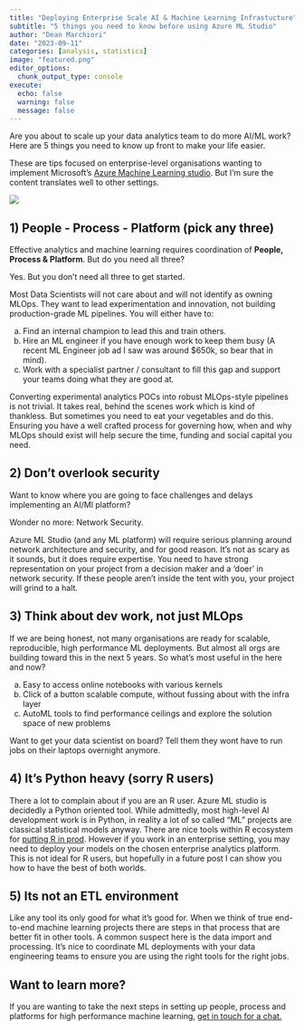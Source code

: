 ```yaml
---
title: "Deploying Enterprise Scale AI & Machine Learning Infrastucture"  
subtitle: "5 things you need to know before using Azure ML Studio"
author: "Dean Marchiori"
date: "2023-09-11"
categories: [analysis, statistics]
image: "featured.png"
editor_options: 
  chunk_output_type: console
execute: 
  echo: false
  warning: false 
  message: false
---
```


Are you about to scale up your data analytics team to do more
AI/ML work? Here are 5 things you need to know up front to make your life easier.   

These are tips focused on enterprise-level organisations wanting to implement Microsoft's [Azure
Machine Learning studio](https://azure.microsoft.com/en-au/products/machine-learning). But I'm sure the content translates well to other settings.  


![](featured.png) 



## 1) People - Process - Platform (pick any three)

Effective analytics and machine learning requires coordination of **People, Process & Platform**. But do you need all three?

Yes. But you don't need all three to get started.  

Most Data Scientists will not care about and will not identify as owning MLOps. They want to lead 
experimentation and innovation, not building production-grade ML pipelines. You will either have to:

a) Find an internal champion to lead this and train others.
b) Hire an ML engineer if you have enough work to keep them busy (A recent ML Engineer job ad I saw was around $650k, so bear that in mind).  
c) Work with a specialist partner / consultant to fill this gap and support your teams doing what they are good at.  

Converting experimental analytics POCs into robust MLOps-style pipelines is not trivial. It takes real, behind the scenes work which is kind of thankless. But sometimes you need to eat your vegetables and do this. Ensuring you have a well crafted process for governing how, when and why MLOps should exist will help secure the time, funding and social
capital you need.   


## 2) Don't overlook security  

Want to know where you are going to face challenges and delays implementing an AI/Ml platform?   

Wonder no more: Network Security. 

Azure ML Studio (and any ML platform) will require serious planning around network architecture and
security, and for good reason. It's not as scary as it sounds, but it does require expertise. You need to have strong representation on your project from a decision maker and a 'doer' in network security. If these people aren't inside the tent with you, your project will grind to a halt. 
 
## 3) Think about dev work, not just MLOps

If we are being honest, not many organisations are ready for scalable, reproducible, high performance ML deployments. But almost all orgs are building toward this in the next 5 years. So what's most useful in the here and now?

a) Easy to access online notebooks with various kernels
b) Click of a button scalable compute, without fussing about with the infra layer
c) AutoML tools to find performance ceilings and explore the solution space of new problems

Want to get your data scientist on board? Tell them they wont have to run jobs on their laptops overnight anymore. 


## 4) It's Python heavy (sorry R users)

There a lot to complain about if you are an R user. Azure ML studio is decidedly a Python oriented tool. While admittedly, most high-level AI development work is in Python, in reality a lot of so called "ML" projects are classical statistical models anyway. There are nice tools within R ecosystem for [putting R in prod](https://putrinprod.com/). However if you work in an enterprise setting, you may need to deploy your models on the chosen enterprise analytics platform. This is not ideal for R users, but hopefully in a future post I can show you how to have the best of both worlds.


## 5) Its not an ETL environment

Like any tool its only good for what it's good for. When we think of true end-to-end machine learning projects there are steps in that process that are better fit in other tools. A common suspect here is the data import and processing. It's nice to coordinate ML deployments with your data engineering teams to ensure you are using the right tools for the right jobs.   

## Want to learn more?  

If you are wanting to take the next steps in setting up people, process and platforms for high performance machine learning, [get in touch for a chat.](https://www.wavedatalabs.com.au/contact/)  


